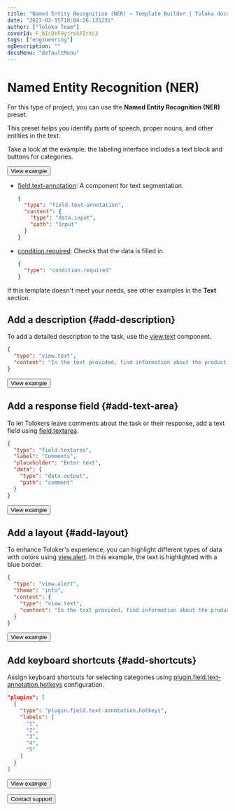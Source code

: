 ```yaml
---
title: "Named Entity Recognition (NER) — Template Builder | Toloka documentation"
date: "2023-03-15T18:04:26.135231"
author: ["Toloka Team"]
coverId: F_bIcOYF9yjrxkPZrXc3
tags: ["engineering"]
ogDescription: ""
docsMenu: "defaultMenu"
---
```



# Named Entity Recognition (NER)

For this type of project, you can use the **Named Entity Recognition (NER)** preset.

This preset helps you identify parts of speech, proper nouns, and other entities in the text.

Take a look at the example: the labeling interface includes a text block and buttons for categories.

<Button themeColor="light" view="default" size="l" type="link" url="https://ya.cc/t/-WB38I-Y3xvU3M">View example</Button>

<Cut title="Components used in the example">

- [field.text-annotation](/docs/template-builder/reference/field.text-annotation): A component for text segmentation.

    <Cut title="Show code">

    ```json
    {
      "type": "field.text-annotation",
      "content": {
        "type": "data.input",
        "path": "input"
      }
    }
    ```

    </Cut>

- [condition.required](/docs/template-builder/reference/condition.required): Checks that the data is filled in.

    <Cut title="Show code">

    ```json
    {
      "type": "condition.required"
    }
    ```

    </Cut>

</Cut>

<TolokaTbSourceAddMedia/>

If this template doesn't meet your needs, see other examples in the **Text** section.

## Add a description {#add-description}

To add a detailed description to the task, use the [view.text](/docs/template-builder/reference/view.text) component.

<Cut title="Show code">

```json
{
  "type": "view.text",
  "content": "In the text provided, find information about the product and manufacturer and highlight it with different colors: red for product name, blue for brand, green for package size, pink for country of manufacture. If a word is misspelled, highlight it with yellow."
}
```

</Cut>

<Button themeColor="light" view="default" size="l" type="link" url="https://ya.cc/t/CaVc0G9O44eWpp">View example</Button>

## Add a response field {#add-text-area}

To let Tolokers leave comments about the task or their response, add a text field using [field.textarea](/docs/template-builder/reference/field.textarea).

<Cut title="Show code">

```json
{
  "type": "field.textarea",
  "label": "Comments",
  "placeholder": "Enter text",
  "data": {
    "type": "data.output",
    "path": "comment"
  }
}
```

</Cut>

<Button themeColor="light" view="default" size="l" type="link" url="https://ya.cc/t/FYqX4xd63yQyPz">View example</Button>

## Add a layout {#add-layout}

To enhance Toloker's experience, you can highlight different types of data with colors using [view.alert](/docs/template-builder/reference/view.alert). In this example, the text is highlighted with a blue border.

<Cut title="Show code">

```json
{
  "type": "view.alert",
  "theme": "info",
  "content": {
    "type": "view.text",
    "content": "In the text provided, find information about the product and manufacturer and highlight it with different colors: red for product name, blue for brand, green for package size, pink for country of manufacture. If a word is misspelled, highlight it with yellow."
  }
}
  ```

</Cut>

<Button themeColor="light" view="default" size="l" type="link" url="https://ya.cc/t/ahNzXcDI3yQzD3">View example</Button>

## Add keyboard shortcuts {#add-shortcuts}

Assign keyboard shortcuts for selecting categories using [plugin.field.text-annotation.hotkeys](/docs/template-builder/reference/plugin.field.text-annotation.hotkeys) configuration.

<Cut title="Show code">

```json
"plugins": [
  {
    "type": "plugin.field.text-annotation.hotkeys",
    "labels": [
      "1",
      "2",
      "3",
      "4",
      "5"
    ]
  }
]
```

</Cut>

<Button themeColor="light" view="default" size="l" type="link" url="https://ya.cc/t/W5ddd6ZJ44eZbB">View example</Button>

<Button themeColor="light" view="default" size="l" type="link" url="/docs/guide/troubleshooting/support?form-source=template-builder-templates-named-entity-recognition">Contact support</Button>
